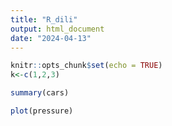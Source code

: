 ```yaml
---
title: "R_dili"
output: html_document
date: "2024-04-13"
---
```


```r
knitr::opts_chunk$set(echo = TRUE)
k<-c(1,2,3)
```


```r
summary(cars)
```


```r
plot(pressure)
```


